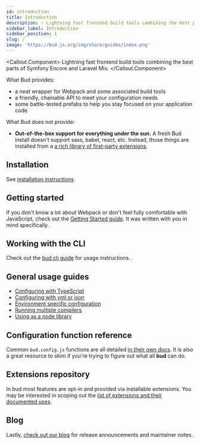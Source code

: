```yaml
---
id: introduction
title: Introduction
description: ⚡️ Lightning fast frontend build tools combining the best parts of Symfony Encore and Laravel Mix
sidebar_label: Introduction
sidebar_position: 1
slug: /
image: 'https://bud.js.org/img/share/guides/index.png'
---
```




<Callout.Component>
  Lightning fast frontend build tools combining the best parts of Symfony
  Encore and Laravel Mix.
</Callout.Component>

What Bud provides:

- a neat wrapper for Webpack and some associated build tools
- a friendly, chainable API to meet your configuration needs
- some battle-tested prefabs to help you stay focused on your application code

What Bud does not provide:

- **Out-of-the-box support for everything under the sun.** A fresh Bud install doesn't support sass, babel, react, etc.
  Instead, those things are installed from a [a rich library of first-party extensions](/extensions).

## Installation

See [installation instructions](/guides/installation).

## Getting started

If you don't know a lot about Webpack or don't feel fully comfortable with JavaScript,
check out the [Getting Started guide](/guides/getting-started). It was written with you in mind specifically.

## Working with the CLI

Check out the [bud cli guide](/guides/bud-cli/) for usage instructions.

## General usage guides

- [Configuring with TypeScript](/guides/general-use/config-ts)
- [Configuring with yml or json](/guides/general-use/config-static)
- [Environment specific configuration](/guides/general-use/config-env)
- [Running multiple compilers](/guides/general-use/multi-compiler)
- [Using as a node library](/guides/advanced-use/node)

## Configuration function reference

Common `bud.config.js` functions are all detailed [in their own docs](/docs). It is also a great resource to skim if you're
trying to figure out what all **bud** can do.

## Extensions repository

In bud most features are opt-in and provided via installable extensions. You may be interested in scoping out
the [list of extensions and their documented uses](/extensions).

## Blog

Lastly, [check out our blog](/blog) for release announcements and maintainer notes.
